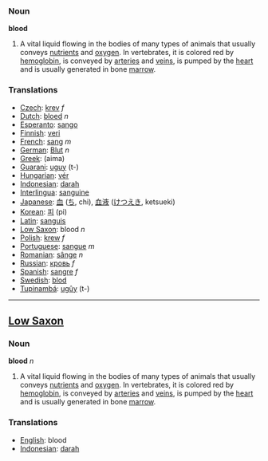 === Noun ===

'''blood'''

# A vital liquid flowing in the bodies of many types of animals that usually conveys [[nutrient]]s and [[oxygen]].  In vertebrates, it is colored red by [[hemoglobin]], is conveyed by [[artery|arteries]] and [[vein]]s, is pumped by the [[heart]] and is usually generated in bone [[marrow]].

=== Translations ===
*[[Czech]]: [[krev]] ''f''
*[[Dutch]]: [[bloed]] ''n''
*[[Esperanto]]: [[sango]]
*[[Finnish]]: [[veri]]
*[[French]]: [[sang]] ''m''
*[[German]]: [[Blut]] ''n''
*[[Greek]]: (aima)
*[[Guarani]]: [[uguy]] (t-)
*[[Hungarian]]: [[vér]]
*[[Indonesian]]: [[darah]]
*[[Interlingua]]: [[sanguine]]
*[[Japanese]]: [[血]] ([[ち]], chi), [[血液]] ([[けつえき]], ketsueki)
*[[Korean]]: [[피]] (pi)
*[[Latin]]: [[sanguis]]
*[[Low Saxon]]: blood ''n''
*[[Polish]]: [[krew]] ''f''
*[[Portuguese]]: [[sangue]] ''m''
*[[Romanian]]: [[sânge]] ''n''
*[[Russian]]: [[кровь]] ''f''
*[[Spanish]]: [[sangre]] ''f''
*[[Swedish]]: [[blod]]
*[[Tupinambá]]: [[ugûy]] (t-)

----
==[[Low Saxon]]==
===Noun===

'''blood''' ''n''

# A vital liquid flowing in the bodies of many types of animals that usually conveys [[nutrient]]s and [[oxygen]].  In vertebrates, it is colored red by [[hemoglobin]], is conveyed by [[artery|arteries]] and [[vein]]s, is pumped by the [[heart]] and is usually generated in bone [[marrow]].

=== Translations ===
*[[English]]: blood
*[[Indonesian]]: [[darah]]